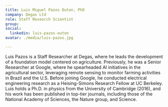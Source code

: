 ```yaml
---
title: Luis Miguel Pazos Outon, PhD
company: Degas Ltd
role: Staff Research Scientist
group:
social:
  linkedin: luis-pazos-outon
avatar: ./media/luis-pazos.jpg

---
```

Luis Pazos is a Staff Researcher at Degas, where he leads the development of a foundation model centered on agriculture. Previously, he was a Senior Researcher at Google, where he spearheaded AI initiatives in the agricultural sector, leveraging remote sensing to monitor farming activities in Brazil and the U.S. Before joining Google, he conducted electrical engineering research as a Heising-Simons Research Fellow at UC Berkeley. Luis holds a Ph.D. in physics from the University of Cambridge (2016), and his work has been published in top-tier journals, including those of the National Academy of Sciences, the Nature group, and Science.
